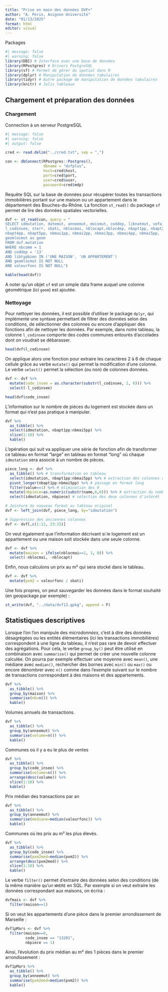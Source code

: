 ```yaml
---
title: "Prise en main des données DVF+"
author: "A. Peris, Avignon Université"
date: "01/13/2025"
format: html
editor: visual
---
```


Packages

```r
#| message: false
#| warning: false
library(DBI) # Interface avec une base de données 
library(RPostgres) # Drivers PostgreSQL
library(sf) # Permet de gérer du spatial dans R
library(dplyr) # Manipulation de données tabulaires
library(tidyr) # Autre package de manipulation de données tabulaires
library(knitr) # Jolis tableaux
```

## Chargement et préparation des données

### Chargement

Connection à un serveur PostgreSQL

```r
#| message: false
#| warning: false
#| output: false

cred <- read.delim("../cred.txt", sep = ",")

con <- dbConnect(RPostgres::Postgres(), 
                 dbname = "dvfplus",
                 host=cred$host, 
                 port=cred$port, 
                 user=cred$user, 
                 password=cred$mdp)
```

Requête SQL sur la base de données pour récupérer toutes les transactions immobilières portant sur une maison ou un appartement dans le département des Bouches-du-Rhône. La fonction `st_read()` du package `sf` permet de lire des données spatiales vectorielles.

```r
dvf <- st_read(con, query = "
SELECT idmutation, datemut, anneemut, moismut, coddep, libnatmut, vefa, valeurfonc, 
l_codinsee, sterr, sbati, nblocmai, nblocapt,nblocdep, nbapt1pp, nbapt2pp, nbapt3pp, 
nbapt4pp, nbapt5pp, nbmai1pp, nbmai2pp, nbmai3pp, nbmai4pp, nbmai5pp, 
geomlocmut as geom
FROM dvf.mutation
WHERE nbcomm = 1
AND coddep = '13'
AND libtypbien IN ('UNE MAISON', 'UN APPARTEMENT')
AND geomlocmut IS NOT NULL
AND valeurfonc IS NOT NULL")

kable(head(dvf))
```

A noter qu'un objet `sf` est un simple data frame auquel une colonne géométrique (ici `geom`) est ajoutée.

### Nettoyage

Pour nettoyer les données, il est possible d'utiliser le package `dplyr`, qui implémente une syntaxe permettant de filtrer des données selon des conditions, de sélectionner des colonnes ou encore d'appliquer des fonctions afin de nettoyer les données. Par exemple, dans notre tableau, la colonne `l_codinsee` comporte des codes communes entourés d'accolades dont on voudrait se débarasser.

```r
head(dvf$l_codinsee)
```

On applique alors une fonction pour extraire les caractères 2 à 6 de chaque cellule grâce au verbe `mutate()` qui permet la modification d'une colonne. Le verbe `select()` permet la sélection (ou non) de colonnes données.

```r
dvf <- dvf %>% 
  mutate(code_insee = as.character(substr(l_codinsee, 2, 6))) %>% 
  select(-l_codinsee)

head(dvf$code_insee)
```

L'information sur le nombre de pièces du logement est stockée dans un format qui n'est pas pratique à manipuler.

```r
dvf %>% 
  as_tibble() %>% 
  select(idmutation, nbapt1pp:nbmai5pp) %>% 
  slice(1:10) %>% 
  kable()
```

L'opération qui suit va appliquer une série de fonction afin de transformer ce tableau en format "large" en tableau en format "long" où chaque `idmutation` sera associé à un nombre de pièces.

```r
piece_long <- dvf %>%
  as_tibble() %>% # transformation en tableau
  select(idmutation, nbapt1pp:nbmai5pp) %>% # extraction des colonnes de référence 
  pivot_longer(nbapt1pp:nbmai5pp) %>% # passage en format long
  filter(value==1) %>% # élimination des 0
  mutate(nbpiece=as.numeric(substr(name,6,6))) %>% # extraction du nombre 
  select(idmutation, nbpiece) # sélection des deux colonnes d'intérêt

# Jointure du nouveau format au tableau original
dvf <- left_join(dvf, piece_long, by="idmutation")

# Suppression des anciennes colonnes
dvf <- dvf[,c(1:12, 23:25)]
```

On veut également que l'information décrivant si le logement est un appartement ou une maison soit stockée dans une seule colonne.

```r
dvf <- dvf %>% 
  mutate(maison = ifelse(nblocmai==1, 1, 0)) %>% 
  select(-nblocmai, -nblocapt)
```

Enfin, nous calculons un prix au m² qui sera stocké dans le tableau.

```r
dvf <- dvf %>% 
  mutate(pxm2 = valeurfonc / sbati)
```

Une fois propres, on peut sauvegarder les données dans le format souhaité (en geopackage par exemple) :

```r
st_write(dvf, "../data/dvf13.gpkg", append = F)
```

## Statistiques descriptives

Lorsque l'on l'on manipule des *microdonnées*, c'est à dire des données désagrégées ou les entités élémentaires (ici les transactions immobilières) correspondent à une ligne du tableau, il n'est pas rare de devoir effectuer des agrégations. Pour cela, le verbe `group_by()` peut être utilisé en combinaison avec `summarise()` qui permet de créer une nouvelle colonne calculée. On pourra par exemple effectuer une moyenne avec `mean()`, une médiane avec `median()`, rechercher des bornes avec `min()` ou `max()` ou encore dénombrer avec `n()` comme dans l'exemple suivant sur le nombre de transactions correspondant à des maisons et des appartements.

```r
dvf %>% 
  as_tibble() %>% 
  group_by(maison) %>% 
  summarise(nb=n()) %>% 
  kable()
```

Volumes annuels de transactions.

```r
dvf %>% 
  as_tibble() %>% 
  group_by(anneemut) %>% 
  summarise(volume=n()) %>% 
  kable()
```

Communes où il y a eu le plus de ventes

```r
dvf %>% 
  as_tibble() %>% 
  group_by(code_insee) %>% 
  summarise(volume=n()) %>% 
  arrange(desc(volume)) %>% 
  slice(1:10) %>% 
  kable()
```

Prix médian des transactions par an

```r
dvf %>% 
  as_tibble() %>% 
  group_by(anneemut) %>% 
  summarise(mediane=median(valeurfonc)) %>% 
  kable()
```

Communes où les prix au m² les plus élevés.

```r
dvf %>% 
  as_tibble() %>% 
  group_by(code_insee) %>% 
  summarise(pxm2med=median(pxm2)) %>% 
  arrange(desc(pxm2med)) %>% 
  slice(1:10) %>% 
  kable()
```

Le verbe `filter()` permet d'extraire des données selon des conditions (de la même manière qu'un `WHERE` en SQL. Par exemple si on veut extraire les données correspondant aux maisons, on écrira :

```r
dvfmais <- dvf %>% 
  filter(maison==1)
```

Si on veut les appartements d'une pièce dans le premier arrondissement de Marseille :

```r
dvf1pMars <- dvf %>% 
  filter(maison==0, 
         code_insee == "13201", 
         nbpiece == 1)
```

Ainsi, l'évolution du prix médian au m² des 1 pièces dans le premier arrondissement :

```r
dvf1pMars %>% 
  as_tibble() %>% 
  group_by(anneemut) %>% 
  summarise(pxm2med=median(pxm2)) %>% 
  kable()
```
